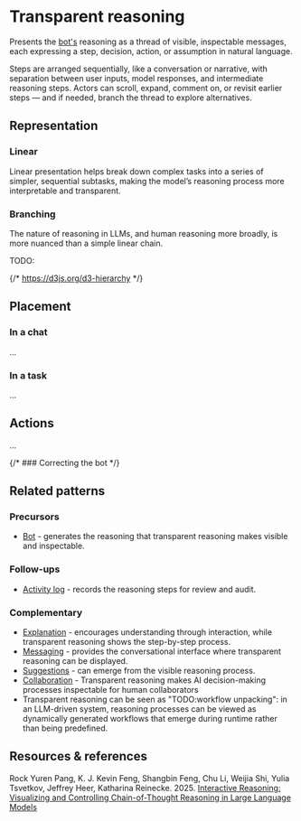 
<Meta title="Patterns/Transparent reasoning" />

# Transparent reasoning

Presents the [bot's](../?path=/docs/patterns-bot--docs) reasoning as a thread of visible, inspectable
messages, each expressing a step, decision, action, or assumption in natural language.

Steps are arranged sequentially, like a conversation or narrative, with separation between user inputs,
model responses, and intermediate reasoning steps. Actors can scroll, expand, comment on,
or revisit earlier steps — and if needed, branch the thread to explore alternatives.

## Representation

### Linear

Linear presentation helps break down complex tasks into a series of simpler, sequential subtasks, making the model’s reasoning process more interpretable and transparent.

<Story of={LLMReasoningStory} />

### Branching

The nature of reasoning in LLMs, and human reasoning more broadly, is more nuanced than a simple linear chain.

TODO:

{/* https://d3js.org/d3-hierarchy */}

## Placement

### In a chat

...

### In a task

...

## Actions

...

{/* ### Correcting the bot */}

## Related patterns

### Precursors

- [Bot](../?path=/docs/patterns-bot--docs) - generates the reasoning that transparent reasoning makes visible and inspectable.

### Follow-ups

- [Activity log](../?path=/docs/patterns-activity-log--docs) - records the reasoning steps for review and audit.

### Complementary

- [Explanation](../?path=/docs/patterns-explanation--docs) - encourages understanding through interaction, while transparent reasoning shows the step-by-step process.
- [Messaging](../?path=/docs/compositions-messaging--docs) - provides the conversational interface where transparent reasoning can be displayed.
- [Suggestions](../?path=/docs/patterns-suggestion--docs) - can emerge from the visible reasoning process.
- [Collaboration](../?path=/docs/patterns-collaboration--docs) - Transparent reasoning makes AI decision-making processes inspectable for human collaborators
- Transparent reasoning can be seen as "TODO:workflow unpacking": in an LLM-driven system, reasoning processes can be viewed as dynamically generated workflows that emerge during runtime rather than being predefined.

## Resources & references

Rock Yuren Pang, K. J. Kevin Feng, Shangbin Feng, Chu Li, Weijia Shi, Yulia Tsvetkov, Jeffrey Heer, Katharina Reinecke. 2025. [Interactive Reasoning: Visualizing and Controlling Chain-of-Thought Reasoning in Large Language Models](https://arxiv.org/pdf/2506.23678)
